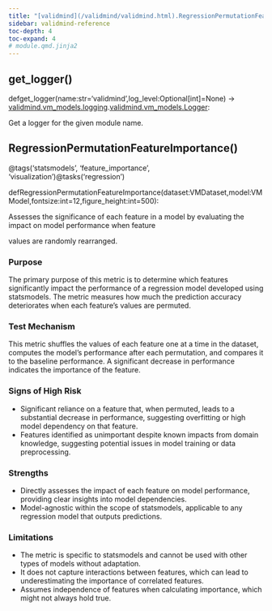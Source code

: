 ```yaml
---
title: "[validmind](/validmind/validmind.html).RegressionPermutationFeatureImportance"
sidebar: validmind-reference
toc-depth: 4
toc-expand: 4
# module.qmd.jinja2
---
```


## get_logger<span class='muted'>()</span>

<!-- signatures.jinja2 -->

::: {.signature}

<span class="kw">def</span><span class="name">get_logger</span>(<span class="params"><span class="n">name</span><span class="p">:</span><span class="nb">str</span><span class="o">=</span><span class="s1">'validmind'</span><span class="muted">,</span></span><span class="params"><span class="n">log_level</span><span class="p">:</span><span class="n">Optional</span><span class="p">\[</span><span class="nb">int</span><span class="p">\]</span><span class="o">=</span><span class="kc">None</span></span>)<span class="p"> → </span><span class="return-annotation"><a href="/validmind/validmind/vm_models.html#class-logging">validmind.vm_models.logging</a><span class="o">.</span><a href="/validmind/validmind/vm_models.html#class-logger">validmind.vm_models.Logger</a></span>:

:::

<!-- docstring.jinja2 -->

Get a logger for the given module name.

<!-- function.qmd.jinja2 -->

## RegressionPermutationFeatureImportance[()]{.muted}

<!-- signatures.jinja2 -->

::: {.signature}

<span class="decorators"><span class="decorator">@<span class="n">tags(<span class="s">'statsmodels'</span>, <span class="s">'feature_importance'</span>, <span class="s">'visualization'</span>)</span></span><span class="decorator">@<span class="n">tasks(<span class="s">'regression'</span>)</span></span></span>

<span class="kw">def</span><span class="name">RegressionPermutationFeatureImportance</span>(<span class="params"><span class="n">dataset</span><span class="p">:</span><span class="n">VMDataset</span><span class="muted">,</span></span><span class="params"><span class="n">model</span><span class="p">:</span><span class="n">VMModel</span><span class="muted">,</span></span><span class="params"><span class="n">fontsize</span><span class="p">:</span><span class="nb">int</span><span class="o">=</span><span class="kc">12</span><span class="muted">,</span></span><span class="params"><span class="n">figure_height</span><span class="p">:</span><span class="nb">int</span><span class="o">=</span><span class="kc">500</span></span>):

:::

<!-- docstring.jinja2 -->

Assesses the significance of each feature in a model by evaluating the impact on model performance when feature

values are randomly rearranged.

### Purpose

The primary purpose of this metric is to determine which features significantly impact the performance of a regression model developed using statsmodels. The metric measures how much the prediction accuracy deteriorates when each feature's values are permuted.

### Test Mechanism

This metric shuffles the values of each feature one at a time in the dataset, computes the model's performance after each permutation, and compares it to the baseline performance. A significant decrease in performance indicates the importance of the feature.

### Signs of High Risk

- Significant reliance on a feature that, when permuted, leads to a substantial decrease in performance, suggesting overfitting or high model dependency on that feature.
- Features identified as unimportant despite known impacts from domain knowledge, suggesting potential issues in model training or data preprocessing.

### Strengths

- Directly assesses the impact of each feature on model performance, providing clear insights into model dependencies.
- Model-agnostic within the scope of statsmodels, applicable to any regression model that outputs predictions.

### Limitations

- The metric is specific to statsmodels and cannot be used with other types of models without adaptation.
- It does not capture interactions between features, which can lead to underestimating the importance of correlated features.
- Assumes independence of features when calculating importance, which might not always hold true.
